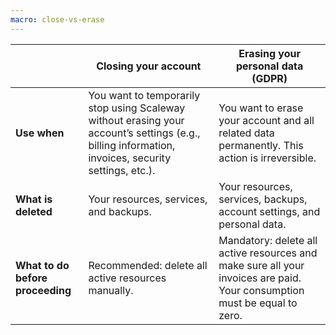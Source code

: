 ```yaml
---
macro: close-vs-erase
---
```


|                                  | **Closing your account**                                                                                                                               | **Erasing your personal data (GDPR)**                                                                                         |
|----------------------------------|--------------------------------------------------------------------------------------------------------------------------------------------------------|-----------------------------------------------------------------------------------------------------------------------------|
| **Use when**                     | You want to temporarily stop using Scaleway  without erasing your account’s settings  (e.g., billing information, invoices, security settings, etc.).  | You want to erase your account and all related data permanently.  This action is irreversible.                              |
| **What is deleted**              | Your resources, services, and backups.                                                                                                                 | Your resources, services, backups, account settings, and personal data.                                                     |
| **What to do before proceeding** | Recommended: delete all active resources manually.                                                                                                     | Mandatory: delete all active resources  and make sure all your invoices are paid.  Your consumption must be equal to zero.  |